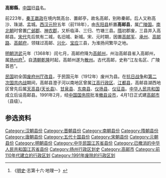 '''高郵縣'''，[[中国|中国]]旧[[县|县]]名。

前223年，[[秦王|秦王]][[嬴政|嬴政]]在境内筑高台、置邮亭，故名高邮，别称秦邮。后人又称高沙、珠湖、盂城。[[西汉|西汉]][[元狩|元狩]]五年（前118年），由[[东阳县_(秦朝)|东阳县]]析置'''高邮县'''，属[[广陵国|广陵国]]。[[南北朝|南北朝]]时曾置[[广邺郡|广邺郡]]、[[神农郡|神农郡]]，又析临泽、三归、竹塘三县。[[隋朝|隋]]初郡废，三县并入高邮县。[[宋代|宋代]]先后筑有二城，名旧城、新城。宋、元时期，因置[[高邮军|高邮军]]、[[承州|承州]]、[[高邮路|高邮路]]、[[高邮府|高邮府]]，领辖过高邮、[[兴化县_(江苏)|兴化]]、[[宝应县|宝应]]三县，为淮扬间繁华之地。

[[明朝|明朝]][[洪武|洪武]]元年（1368年）闰七月，高邮府降为[[高邮州|高邮州]]，州治高邮县省入高邮州，属[[扬州府|扬州府]]<ref>《[[明史|明史]]·志第十六·地理一》</ref>。自[[清朝|清朝]][[乾隆|乾隆]]时起，高邮州遂为[[散州|散州]]。古代高邮，史称“江左名区、广陵首邑”。

[[中華民國|民国]]初全国[[废府州厅改县|废府州厅改县]]，于民国元年（1912年）废州为县。在[[抗日战争|抗日战争]]和[[第二次国共内战|第二次国共内战]]期间，高邮县澄子河以南地区曾属[[江高行政区|江高行政区]]、[[江都县|江都县]]，高邮县湖西地区曾先后属[[天高县|天高县]]([[天长县|天长县]])、[[甘泉县_(清朝)|甘泉县]]、[[东南县|东南县]]、[[仪扬县|仪扬县]]、[[仪征县|仪征县]]。[[中华人民共和国|中华人民共和国]]成立后设高邮县。1991年2月，经[[中华人民共和国国务院|中国国务院]]批准[[撤县设市|撤县设市]]，4月1日正式建[[高邮市|高邮市]]（县级）。

== 参选资料 ==
{{Reflist}}

{{中華民國江蘇省行政區劃}}
{{江苏行政区划小作品}}
{{DEFAULTSORT:G}}
[[Category:汉朝县份|Category:汉朝县份]]
[[Category:晋朝县份|Category:晋朝县份]]
[[Category:南朝县份|Category:南朝县份]]
[[Category:隋朝县份|Category:隋朝县份]]
[[Category:唐朝县份|Category:唐朝县份]]
[[Category:五代十国县份|Category:五代十国县份]]
[[Category:宋朝县份|Category:宋朝县份]]
[[Category:元朝县份|Category:元朝县份]]
[[Category:明朝县份|Category:明朝县份]]
[[Category:中华民国江苏省县份|Category:中华民国江苏省县份]]
[[Category:已撤消的中华人民共和国江苏省县份|Category:已撤消的中华人民共和国江苏省县份]]
[[Category:扬州行政区划史|Category:扬州行政区划史]]
[[Category:高邮市|Category:高邮市]]
[[Category:前110年代建立的行政区划|Category:前110年代建立的行政区划]]
[[Category:1991年废除的行政区划|Category:1991年废除的行政区划]]